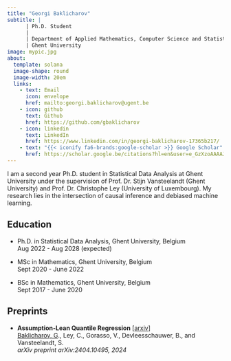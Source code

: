 ```yaml
---
title: "Georgi Baklicharov"
subtitle: |
      | Ph.D. Student
      |
      | Department of Applied Mathematics, Computer Science and Statistics 
      | Ghent University
image: mypic.jpg
about:
  template: solana
  image-shape: round
  image-width: 20em
  links:
    - text: Email
      icon: envelope
      href: mailto:georgi.baklicharov@ugent.be
    - icon: github
      text: Github
      href: https://github.com/gbaklicharov
    - icon: linkedin
      text: LinkedIn
      href: https://www.linkedin.com/in/georgi-baklicharov-17365b217/
    - text: "{{< iconify fa6-brands:google-scholar >}} Google Scholar" 
      href: https://scholar.google.be/citations?hl=en&user=e_GzXzoAAAAJ
---
```


I am a second year Ph.D. student in Statistical Data Analysis at [Ghent University](https://www.ugent.be/en){style="text-decoration: none"} under the supervision of Prof. Dr. [Stijn Vansteelandt](https://ai.ugent.be/people/StijnVansteelandt.en.html){style="text-decoration: none"} (Ghent University) and Prof. Dr. [Christophe Ley](https://math.uni.lu/midas/people/dp/?christopheley){style="text-decoration: none"} (University of Luxembourg). My research lies in the intersection of causal inference and debiased machine learning.

## 

## **Education**

-   Ph.D. in Statistical Data Analysis, Ghent University, Belgium\
    Aug 2022 - Aug 2028 (expected)

-   MSc in Mathematics, Ghent University, Belgium\
    Sept 2020 - June 2022

-   BSc in Mathematics, Ghent University, Belgium\
    Sept 2017 - June 2020

## Preprints

-   **Assumption-Lean Quantile Regression** \[[arxiv](https://arxiv.org/abs/2404.10495)\]\
    [Baklicharov, G]{.underline}., Ley, C., Gorasso, V., Devleesschauwer, B., and Vansteelandt, S.\
    *arXiv preprint arXiv:2404.10495, 2024*
